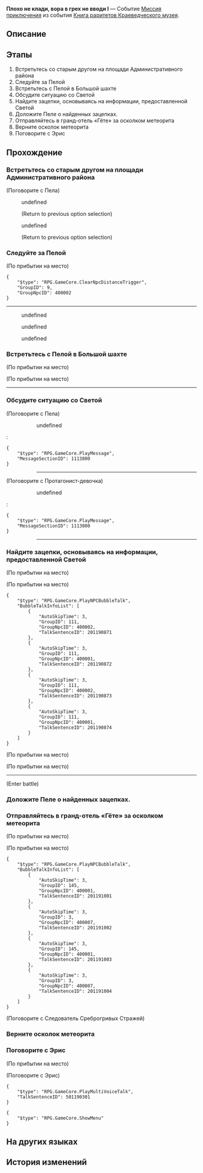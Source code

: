 {{Дополнить|Диалоги.}}
{{Миссия Инфобокс
|id              = 2011901
|Название        = 
|Изображение     = Миссия Освоения Плохо не клади, вора в грех не вводи I.png
|Тип             = Миссия приключения
|События         = Книга раритетов Краеведческого музея
|Глава           = Книга раритетов Краеведческого музея
|Условия         = Завершена [[Миссия Освоения]] ''[[Тишина галактики]]''
|Персонажи       = Вербовочный плакат; Девочка; Мальчик; Пела; Первопроходец; Робосмотритель; Следователь Среброгривых Стражей; Эрис
|СтартЛокация    = [[Ярило-VI]] — [[Административный район]]
|Локации         = Административный район
|Предыдущая      = 
|Следующая       = Идём к Эрис
|Награды         = Опыт Освоения*200; Звёздный нефрит*40; Путеводитель путешественника*3; Очищенный эфир*3; Кредиты*30 000
}}
'''Плохо не клади, вора в грех не вводи I''' — Событие [[Миссия приключения]] из события [[Книга раритетов Краеведческого музея]].

==Описание==
{{Описание|Краеведческий музей Белобога вот-вот откроется после реновации, но множество ценных экспонатов пропали.<br />Вы принимаете просьбу Пелы и соглашаетесь помочь отыскать утерянные реликвии.}}

==Этапы==
# Встретьтесь со старым другом на площади Административного района
# Следуйте за Пелой
# Встретьтесь с Пелой в Большой шахте
# Обсудите ситуацию со Светой
# Найдите зацепки, основываясь на информации, предоставленной Светой
# Доложите Пеле о найденных зацепках.
# Отправляйтесь в гранд-отель «Гёте» за осколком метеорита
# Верните осколок метеорита
# Поговорите с Эрис

==Прохождение==
{{Дополнить}}


===Встретьтесь со старым другом на площади Административного района===
{{Описание миссии|локация=Административный район|С любопытством и волнением вы снова вступаете на земли Белобога.<br />Возможно, какое-нибудь чудесное приключение произойдёт и на этот раз? Кто знает...}}
{{Диалог Начало}}

;(Поговорите с Пела)
<!--Unknown TalkSentence: 201190101-->
:{{Диалог|Стрелка}} undefined
:<!--Unknown TalkSentence: 201190103-->
:<!--Unknown TalkSentence: 201190104-->
:<!--Unknown TalkSentence: 201190108-->
:<!--Unknown TalkSentence: 201190109-->
:<!--Unknown TalkSentence: 201190110-->
:<!--Unknown TalkSentence: 201190111-->
:<!--Unknown TalkSentence: 201190112-->
:;(Return to previous option selection)
:{{Диалог|Стрелка}} undefined
:<!--Unknown TalkSentence: 201190106-->
:<!--Unknown TalkSentence: 201190107-->
:<!--Unknown TalkSentence: 201190108-->
:<!--Unknown TalkSentence: 201190109-->
:<!--Unknown TalkSentence: 201190110-->
:<!--Unknown TalkSentence: 201190111-->
:<!--Unknown TalkSentence: 201190112-->
:;(Return to previous option selection)
:{{tx}}
{{Диалог Конец}}

===Следуйте за Пелой===
{{Описание миссии|локация=Краеведческий музей|Пела упомянула, что Краеведческий музей Белобога, который в настоящее время реконструируется, столкнулся с проблемами.<br />Посетите музей вместе с ней, чтобы разобраться.}}
{{Диалог Начало}}
<!--Unknown TalkSentence: 201190301-->
<!--Unknown TalkSentence: 201190302-->
<!--Unknown TalkSentence: 201190303-->
<!--Unknown TalkSentence: 201190304-->

;(По прибытии на место)
<pre>{
	"$type": "RPG.GameCore.ClearNpcDistanceTrigger",
	"GroupID": 9,
	"GroupNpcID": 400002
}</pre>
----
<!--Unknown TalkSentence: 201190305-->
:{{Диалог|Стрелка}} undefined
:<!--Unknown TalkSentence: 201190308-->
:<!--Unknown TalkSentence: 201190314-->
:<!--Unknown TalkSentence: 201190315-->
:<!--Unknown TalkSentence: 201190316-->
:{{Диалог|Стрелка}} undefined
:<!--Unknown TalkSentence: 201190310-->
:<!--Unknown TalkSentence: 201190314-->
:<!--Unknown TalkSentence: 201190315-->
:<!--Unknown TalkSentence: 201190316-->
:{{Диалог|Стрелка}} undefined
:<!--Unknown TalkSentence: 201190312-->
:<!--Unknown TalkSentence: 201190313-->
:<!--Unknown TalkSentence: 201190314-->
:<!--Unknown TalkSentence: 201190315-->
:<!--Unknown TalkSentence: 201190316-->
<!--Unknown TalkSentence: 201190308-->
<!--Unknown TalkSentence: 201190314-->
<!--Unknown TalkSentence: 201190315-->
<!--Unknown TalkSentence: 201190316-->
{{Диалог Конец}}

===Встретьтесь с Пелой в Большой шахте===
{{Описание миссии|локация=Большая шахта|Оказывается, в Краеведческом музее Белобога произошла серия краж.<br />Чтобы найти потерянные экспонаты, вы с Пелой решаете отправиться в Большую шахту.}}
{{Диалог Начало}}
;(По прибытии на место)

;(По прибытии на место)
<!--Unknown TalkSentence: 201190401-->
<!--Unknown TalkSentence: 201190402-->
<!--Unknown TalkSentence: 201190403-->
----
{{Диалог Конец}}

===Обсудите ситуацию со Светой===
{{Описание миссии|локация=Большая шахта|В Краеведческом музее Белобога произошла серия краж.<br />Чтобы найти потерянные экспонаты, вы с Пелой решаете отправиться в Большую шахту.<br />Госпожа Света из Дикого Огня, кажется, что-то знает. Поговорите с ней о сложившейся ситуации.}}
{{Диалог Начало}}


;(Поговорите с Пела)
<!--Unknown TalkSentence: 201190901-->
::{{Диалог|Стрелка}} undefined
:<!--Unknown TalkSentence: 201190903-->
:<!--Unknown TalkSentence: 201190904-->
:<!--Unknown TalkSentence: 201190905-->
:<!--Unknown TalkSentence: 201190906-->
:<pre>{
	"$type": "RPG.GameCore.PlayMessage",
	"MessageSectionID": 1113800
}</pre>
:<!--Unknown TalkSentence: 201190907-->
:<!--Unknown TalkSentence: 201190908-->
::----
<!--Unknown TalkSentence: 201190701-->
:<!--Unknown TalkSentence: 201190702-->

;(Поговорите с Протагонист-девочка)
<!--Unknown TalkSentence: 201190901-->
::{{Диалог|Стрелка}} undefined
:<!--Unknown TalkSentence: 201190903-->
:<!--Unknown TalkSentence: 201190904-->
:<!--Unknown TalkSentence: 201190905-->
:<!--Unknown TalkSentence: 201190906-->
:<pre>{
	"$type": "RPG.GameCore.PlayMessage",
	"MessageSectionID": 1113800
}</pre>
:<!--Unknown TalkSentence: 201190907-->
:<!--Unknown TalkSentence: 201190908-->
::----
<!--Unknown TalkSentence: 201190701-->
:<!--Unknown TalkSentence: 201190702-->
{{Диалог Конец}}

===Найдите зацепки, основываясь на информации, предоставленной Светой===
{{Описание миссии|локация=Большая шахта|В Краеведческом музее Белобога произошла серия краж.<br />Чтобы найти потерянные экспонаты, вы с Пелой решаете отправиться в Большую шахту.<br />Госпожа Света из Дикого Огня рассказала о том, что знает. Найдите зацепки.}}
{{Диалог Начало}}
;(По прибытии на место)

;(По прибытии на место)
<pre>{
	"$type": "RPG.GameCore.PlayNPCBubbleTalk",
	"BubbleTalkInfoList": [
		{
			"AutoSkipTime": 3,
			"GroupID": 111,
			"GroupNpcID": 400002,
			"TalkSentenceID": 201190871
		},
		{
			"AutoSkipTime": 3,
			"GroupID": 111,
			"GroupNpcID": 400001,
			"TalkSentenceID": 201190872
		},
		{
			"AutoSkipTime": 3,
			"GroupID": 111,
			"GroupNpcID": 400002,
			"TalkSentenceID": 201190873
		},
		{
			"AutoSkipTime": 3,
			"GroupID": 111,
			"GroupNpcID": 400001,
			"TalkSentenceID": 201190874
		}
	]
}</pre>
;(По прибытии на место)

;(По прибытии на место)
----
<!--Unknown TalkSentence: 201190831-->
<!--Unknown TalkSentence: 201190832-->
<!--Unknown TalkSentence: 201190833-->
<!--Unknown TalkSentence: 201190834-->
;(Enter battle)
:{{Enemy List|Автоматон-жук*3; Автоматон-гончая*1}}
{{Диалог Конец}}

===Доложите Пеле о найденных зацепках.===
{{Описание миссии|локация=Большая шахта|В Краеведческом музее Белобога произошла серия краж.<br />Чтобы найти потерянные экспонаты, вы с Пелой решаете отправиться в Большую шахту.<br />Информация госпожи Светы была правдивой. Вы нашли некоторые косвенные улики, указывающие на то, что кражи произошли именно здесь. Доложите об этом Пеле.}}
{{Диалог Начало}}
<!--Unknown TalkSentence: 201190881-->
{{Диалог Конец}}

===Отправляйтесь в гранд-отель «Гёте» за осколком метеорита===
{{Описание миссии|локация=Дешёвая комната|В Краеведческом музее Белобога произошла серия краж.<br />Чтобы найти потерянные экспонаты, вы с Пелой решаете отправиться в Большую шахту.<br />Среброгривые Стражи из Подземья прислали сообщение о том, что они обнаружили украденный осколок метеорита в гранд-отеле «Гёте». Проверьте это.}}
{{Диалог Начало}}

;(По прибытии на место)

;(По прибытии на место)
<pre>{
	"$type": "RPG.GameCore.PlayNPCBubbleTalk",
	"BubbleTalkInfoList": [
		{
			"AutoSkipTime": 3,
			"GroupID": 145,
			"GroupNpcID": 400001,
			"TalkSentenceID": 201191001
		},
		{
			"AutoSkipTime": 3,
			"GroupID": 3,
			"GroupNpcID": 400007,
			"TalkSentenceID": 201191002
		},
		{
			"AutoSkipTime": 3,
			"GroupID": 145,
			"GroupNpcID": 400001,
			"TalkSentenceID": 201191003
		},
		{
			"AutoSkipTime": 3,
			"GroupID": 3,
			"GroupNpcID": 400007,
			"TalkSentenceID": 201191004
		}
	]
}</pre>

;(Поговорите с Следователь Среброгривых Стражей)
<!--Unknown TalkSentence: 201191005-->
<!--Unknown TalkSentence: 201191006-->
{{Диалог Конец}}

===Верните осколок метеорита===
{{Описание миссии|локация=Краеведческий музей|В Краеведческом музее Белобога произошла серия краж.<br />Чтобы найти потерянные экспонаты, вы с Пелой решаете отправиться в Большую шахту.<br />Пела подтвердила, что найденный в гранд-отеле «Гёте» осколок метеорита и есть украденный экспонат. Нужно вернуть его.}}
{{Диалог Начало}}

{{Диалог Конец}}

===Поговорите с Эрис===
{{Описание миссии|локация=Краеведческий музей|Вы помогли Краеведческому музею Белобога вернуть ценный украденный артефакт.<br />Вы узнали от Пелы, что, поскольку музей вот-вот откроется для публики, им нужен управляющий на неполный рабочий день.<br />Это вызывает у вас любопытство. Поздоровайтесь с администратором Эрис.}}
{{Диалог Начало}}
;(По прибытии на место)

;(Поговорите с Эрис)
<pre>{
	"$type": "RPG.GameCore.PlayMultiVoiceTalk",
	"TalkSentenceID": 501190301
}</pre>
<pre>{
	"$type": "RPG.GameCore.ShowMenu"
}</pre>
{{Диалог Конец}}

==На других языках==
{{На других языках
|en   = Opportunity Makes the Thief (I)
|zhs  = 漫藏诲盗•其一
|zht  = 漫藏誨盜•其一
|ja   = 慢蔵誨盗・その1
|ko   = 견물생심•1
|es   = La oportunidad hace al ladrón I
|fr   = L'occasion fait le larron (I)
|ru   = Плохо не клади, вора в грех не вводи I
|th   = ของมีค่าล่อตาโจร 1
|vi   = Cơ Hội Tạo Nên Kẻ Trộm 1
|de   = Gelegenheit macht Diebe (Teil 1)
|id   = Kesempatan dalam Kesempitan (Bagian 1)
|pt   = A Ocasião Faz o Ladrão (I)
}}

==История изменений==
{{История изменений|2.7}}
